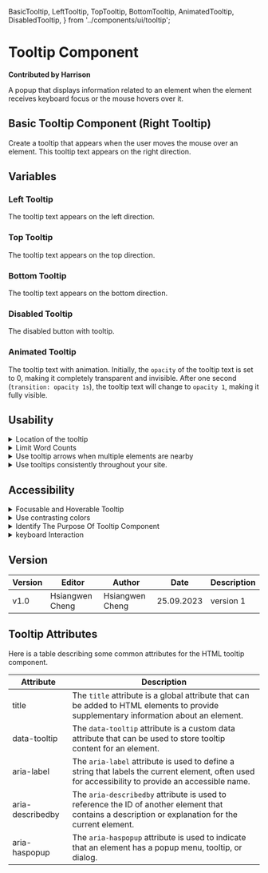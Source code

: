   BasicTooltip,
  LeftTooltip,
  TopTooltip,
  BottomTooltip,
  AnimatedTooltip,
  DisabledTooltip,
} from '../components/ui/tooltip';

# Tooltip Component

**Contributed by Harrison**

A popup that displays information related to an element when the element receives keyboard focus or the mouse hovers over it.

## Basic Tooltip Component (Right Tooltip)

Create a tooltip that appears when the user moves the mouse over an element. This tooltip text appears on the right direction.

<BasicTooltip />

## Variables

### Left Tooltip

The tooltip text appears on the left direction.

<LeftTooltip />

### Top Tooltip

The tooltip text appears on the top direction.

<TopTooltip />

### Bottom Tooltip

The tooltip text appears on the bottom direction.

<BottomTooltip />

### Disabled Tooltip

The disabled button with tooltip.

<DisabledTooltip />

### Animated Tooltip

The tooltip text with animation. Initially, the `opacity` of the tooltip text is set to 0, making it completely transparent and invisible. After one second (`transition: opacity 1s`), the tooltip text will change to `opacity 1`, making it fully visible.

<AnimatedTooltip />

## Usability

<details>
  <summary>Location of the tooltip</summary>
  The tooltip should not be placed in the place that will obscure other important
  elements. It should be intrusive. [USERWAY](https://userway.org/blog/your-guide-to-accessible-tooltips/)
</details>

<details>
  <summary>Limit Word Counts</summary>
  Decrease the word count can provide user a more wonderful readable experience.
  If the word count is too large, we can distribute them into more tooltips. [USERWAY](https://userway.org/blog/your-guide-to-accessible-tooltips/)
</details>

<details>
  <summary>Use tooltip arrows when multiple elements are nearby</summary>
  Arrows can let users know which element belongs to that tooltip text. If no arrows,
  it can cause confusion for viewers. [Nielsen Norman Group](https://www.nngroup.com/articles/tooltip-guidelines/)
</details>

<details>
  <summary>Use tooltips consistently throughout your site.</summary>
  It's crucial to maintain consistency and offer tooltips for all of your design's
  components rather than just a select few. Use popup tips in place of further explanations
  for only part of the items. [Nielsen Norman Group](https://www.nngroup.com/articles/tooltip-guidelines/)
</details>

## Accessibility

<details>
  <summary>Focusable and Hoverable Tooltip</summary>
  All users must be able to engage tooltip triggers, hence they must be focusable
  and hoverable. When a tooltip is displayed, TooltipTrigger automatically links
  the tooltip to the trigger element so that the tooltip's content describes it.
  [React Spectrum](https://react-spectrum.adobe.com/react-spectrum/Tooltip.html)
</details>

<details>
  <summary>Use contrasting colors</summary>
  To guarantee that tooltips are the easiest for users of all skill levels to read
  against any background, there must be sufficient colour contrast. [USERWAY](https://userway.org/blog/your-guide-to-accessible-tooltips/)
</details>

<details>
  <summary>Identify The Purpose Of Tooltip Component</summary>
  These attributes provide accessible labels for screen readers and assistive technologies
  to describe the purpose or function of the elements to users with disabilities.
  ![Aria Label](..\public\components\tooltip\basicTooltip\desktop\assets\1695641414094.jpg)
</details>

<details>
  <summary>keyboard Interaction</summary>
  The user can display the tooltip text by pressing `Enter` on the keyboard, and
  press `ESC` to hide it. Many users, including some with visual or motor impairments,
  rely on keyboard navigation and operation. Using the keyboard to trigger tooltips
  allows these users to access additional information, improving accessibility.
</details>

## Version

| Version | Editor          | Author          | Date       | Description |
| ------- | --------------- | --------------- | ---------- | ----------- |
| v1.0    | Hsiangwen Cheng | Hsiangwen Cheng | 25.09.2023 | version 1   |

## Tooltip Attributes

Here is a table describing some common attributes for the HTML tooltip component.

| Attribute        | Description                                                                                                                                         |
| ---------------- | --------------------------------------------------------------------------------------------------------------------------------------------------- |
| title            | The `title` attribute is a global attribute that can be added to HTML elements to provide supplementary information about an element.               |
| data-tooltip     | The `data-tooltip` attribute is a custom data attribute that can be used to store tooltip content for an element.                                   |
| aria-label       | The `aria-label` attribute is used to define a string that labels the current element, often used for accessibility to provide an accessible name.  |
| aria-describedby | The `aria-describedby` attribute is used to reference the ID of another element that contains a description or explanation for the current element. |
| aria-haspopup    | The `aria-haspopup` attribute is used to indicate that an element has a popup menu, tooltip, or dialog.                                             |
